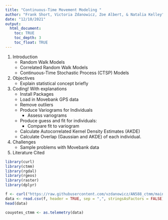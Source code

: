 ```yaml
---
title: "Continuous-Time Movement Modeling "
author: "Frank Short, Victoria Zdanowicz, Zoe Albert, & Natalia Kelley"
date: "12/10/2021"
output: 
  html_document:
    toc: TRUE
    toc_depth: 3
    toc_float: TRUE
---
```


1. Introduction
      - Random Walk Models
      - Correlated Random Walk Models
      - Continuous-Time Stochastic Process (CTSP) Models 

2. Objectives
      - Explain statistical concept briefly

3. Coding! With explanations
      - Install Packages
      - Load in Movebank GPS data
      - Remove outliers 
      - Produce Variograms for Individuals
          - Assess variograms
      - Produce guess and fit for individuals:
          - Compare fit to variogram
      - Calculate Autocorrelated Kernel Density Estimates (AKDE) 
      - Calculate Overlap (Gaussian and AKDE) of each individual. 

4. Challenges
      - Sample problems with Movebank data

5. Literature Cited

```r
library(curl)
library(ctmm)
library(rgdal)
library(rgeos)
library(raster)
library(dplyr)
```


```r
f <- curl("https://raw.githubusercontent.com/vzdanowicz/AN588_ctmm/main/Site%20fidelity%20in%20cougars%20and%20coyotes%2C%20Utah_Idaho%20USA%20(data%20from%20Mahoney%20et%20al.%202016)-gps.csv")
data <- read.csv(f, header = TRUE, sep = ",", stringsAsFactors = FALSE)
head(data)
```

```r
couyotes_ctmm <- as.telemetry(data)

```




